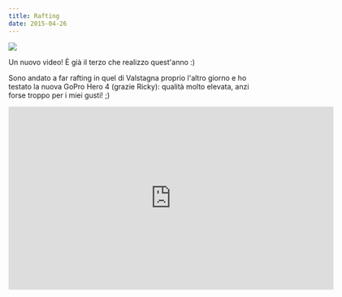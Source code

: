 ```yaml
---
title: Rafting
date: 2015-04-26
---
```

![](../assets/posts/IMG_20150423_101026251_HDR-1.jpg)

Un nuovo video! È già il terzo che realizzo quest'anno :)

Sono andato a far rafting in quel di Valstagna proprio l'altro giorno e ho testato la nuova GoPro Hero 4 (grazie Ricky): qualità molto elevata, anzi forse troppo per i miei gusti! ;)

<iframe title="vimeo-player" src="https://player.vimeo.com/video/126046697?h=edda4d0de7" width="640" height="360" frameborder="0"    allowfullscreen></iframe>